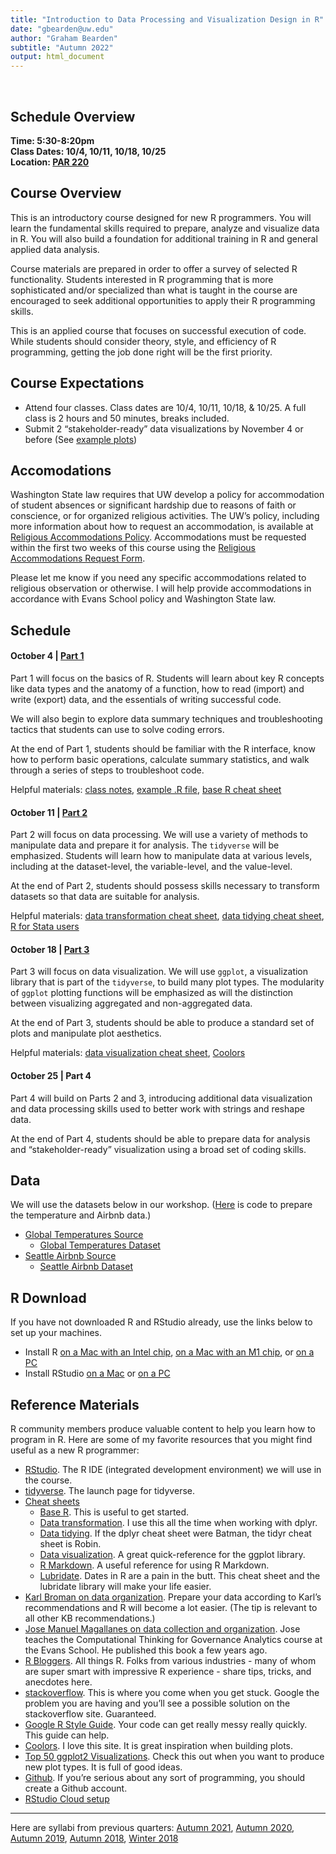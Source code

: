 ```yaml
---
title: "Introduction to Data Processing and Visualization Design in R"
date: "gbearden@uw.edu"
author: "Graham Bearden"
subtitle: "Autumn 2022"
output: html_document
---
```


<style type="text/css">

h1.title {
  font-size: 38px;
  color: Black;
  text-align: center;
}

h3.subtitle {
  font-size: 30px;
  color: Black;
  text-align: center;
}
h4.author { 
    font-size: 18px;
  color: Black;
  text-align: center;
}
h4.date { 
  font-size: 18px;
  color: Black;
  text-align: center;
}
</style> 

<br>

## Schedule Overview

**Time: 5:30-8:20pm**  
**Class Dates: 10/4, 10/11, 10/18, 10/25**  
**Location: [PAR 220](https://www.washington.edu/maps/#!/par)** 

## Course Overview

This is an introductory course designed for new R programmers. You will learn the fundamental skills required to prepare, analyze and visualize data in R. You will also build a foundation for additional training in R and general applied data analysis.

Course materials are prepared in order to offer a survey of selected R functionality. Students interested in R programming that is more sophisticated and/or specialized than what is taught in the course are encouraged to seek additional opportunities to apply their R programming skills.

This is an applied course that focuses on successful execution of code. While students should consider theory, style, and efficiency of R programming, getting the job done right will be the first priority. 

## Course Expectations

- Attend four classes. Class dates are 10/4, 10/11, 10/18, & 10/25. A full class is 2 hours and 50 minutes, breaks included.
- Submit 2 "stakeholder-ready" data visualizations by November 4 or before (See [example plots](https://github.com/gbearden/r_course_evans_school/blob/master/plots/))
 
## Accomodations

Washington State law requires that UW develop a policy for accommodation of student absences or significant hardship due to reasons of faith or conscience, or for organized religious activities. The UW’s policy, including more information about how to request an accommodation, is available at [Religious Accommodations Policy](https://registrar.washington.edu/staffandfaculty/religious-accommodations-policy/). Accommodations must be requested within the first two weeks of this course using the [Religious Accommodations Request Form](https://registrar.washington.edu/students/religious-accommodations-request/). 

Please let me know if you need any specific accommodations related to religious observation or otherwise. I will help provide accommodations in accordance with Evans School policy and Washington State law.

## Schedule

#### October 4 | [Part 1](https://gbearden.github.io/r_course_evans_school/slides/part_1/)

Part 1 will focus on the basics of R. Students will learn about key R concepts like data types and the anatomy of a function, how to read (import) and write (export) data, and the essentials of writing successful code.

We will also begin to explore data summary techniques and troubleshooting tactics that students can use to solve coding errors.

At the end of Part 1, students should be familiar with the R interface, know how to perform basic operations, calculate summary statistics, and walk through a series of steps to troubleshoot code.

Helpful materials: [class notes](https://github.com/gbearden/r_course_evans_school/blob/master/notes/part_1.Rmd), [example .R file](https://github.com/gbearden/r_course_evans_school/blob/master/notes/example_script.R), [base R cheat sheet](https://iqss.github.io/dss-workshops/R/Rintro/base-r-cheat-sheet.pdf)

#### October 11 | [Part 2](https://gbearden.github.io/r_course_evans_school/slides/part_2/)

Part 2 will focus on data processing. We will use a variety of methods to manipulate data and prepare it for analysis. The `tidyverse` will be emphasized. Students will learn how to manipulate data at various levels, including at the dataset-level, the variable-level, and the value-level.

At the end of Part 2, students should possess skills necessary to transform datasets so that data are suitable for analysis.

Helpful materials: [data transformation cheat sheet](https://github.com/rstudio/cheatsheets/blob/main/data-transformation.pdf), [data tidying cheat sheet](https://github.com/rstudio/cheatsheets/blob/main/tidyr.pdf), [R for Stata users](https://www.matthieugomez.com/statar/manipulate-data.html)

#### October 18 | [Part 3](https://gbearden.github.io/r_course_evans_school/slides/part_3/)

Part 3 will focus on data visualization. We will use `ggplot`, a visualization library that is part of the `tidyverse`, to build many plot types. The modularity of `ggplot` plotting functions will be emphasized as will the distinction between visualizing aggregated and non-aggregated data.

At the end of Part 3, students should be able to produce a standard set of plots and manipulate plot aesthetics.

Helpful materials: [data visualization cheat sheet](https://github.com/rstudio/cheatsheets/blob/master/data-visualization-2.1.pdf), [Coolors](https://coolors.co/)

#### October 25 | Part 4

Part 4 will build on Parts 2 and 3, introducing additional data visualization and data processing skills used to better work with strings and reshape data. 

At the end of Part 4, students should be able to prepare data for analysis and "stakeholder-ready" visualization using a broad set of coding skills.

## Data

We will use the datasets below in our workshop. ([Here](https://github.com/gbearden/r_course_evans_school/blob/master/data/process_course_data.r) is code to prepare the temperature and Airbnb data.)

* [Global Temperatures Source](https://www.kaggle.com/sohelranaccselab/global-climate-change)
  * [Global Temperatures Dataset](https://raw.githubusercontent.com/gbearden/r_course_evans_school/master/data/global_temperatures.csv)
* [Seattle Airbnb Source](https://www.kaggle.com/shanelev/seattle-airbnb-listings)  
  * [Seattle Airbnb Dataset](https://raw.githubusercontent.com/gbearden/r_course_evans_school/master/data/seattle_airbnb.csv)

## R Download

If you have not downloaded R and RStudio already, use the links below to set up your machines.

* Install R [on a Mac with an Intel chip](https://cran.r-project.org/bin/macosx/base/R-4.2.1.pkg), [on a Mac with an M1 chip](https://cran.r-project.org/bin/macosx/big-sur-arm64/base/R-4.2.1-arm64.pkg), or [on a PC](https://cran.r-project.org/bin/windows/base/R-4.2.1-win.exe)
* Install RStudio [on a Mac](https://download1.rstudio.org/desktop/macos/RStudio-2022.07.1-554.dmg) or [on a PC](https://download1.rstudio.org/desktop/windows/RStudio-2022.07.1-554.exe)

## Reference Materials

R community members produce valuable content to help you learn how to program in R. Here are some of my favorite resources that you might find useful as a new R programmer:

* [RStudio](https://www.rstudio.com/). The R IDE (integrated development environment) we will use in the course.
* [tidyverse](http://tidyverse.org/). The launch page for tidyverse.
* [Cheat sheets](https://www.rstudio.com/resources/cheatsheets/)
    + [Base R](https://iqss.github.io/dss-workshops/R/Rintro/base-r-cheat-sheet.pdf). This is useful to get started.
    + [Data transformation](https://github.com/rstudio/cheatsheets/blob/main/data-transformation.pdf). I use this all the time when working with dplyr.
    + [Data tidying](https://github.com/rstudio/cheatsheets/blob/main/tidyr.pdf). If the dplyr cheat sheet were Batman, the tidyr cheat sheet is Robin.
    + [Data visualization](https://github.com/rstudio/cheatsheets/blob/master/data-visualization-2.1.pdf). A great quick-reference for the ggplot library.
    + [R Markdown](https://www.rstudio.com/wp-content/uploads/2016/03/rmarkdown-cheatsheet-2.0.pdf). A useful reference for using R Markdown.
    + [Lubridate](https://github.com/rstudio/cheatsheets/blob/main/lubridate.pdf). Dates in R are a pain in the butt. This cheat sheet and the lubridate library will make your life easier.  
* [Karl Broman on data organization](http://kbroman.org/dataorg/). Prepare your data according to Karl's recommendations and R will become a lot easier. (The tip is relevant to all other KB recommendations.)
* [Jose Manuel Magallanes on data collection and organization](https://www.amazon.com/Introduction-Science-Social-Policy-Research/dp/1107540259/ref=sr_1_1?ie=UTF8&qid=1504135785&sr=8-1&keywords=jose+manuel+magallanes). Jose teaches the Computational Thinking for Governance Analytics course at the Evans School. He published this book a few years ago.
* [R Bloggers](https://www.r-bloggers.com/). All things R. Folks from various industries - many of whom are super smart with impressive R experience - share tips, tricks, and anecdotes here.
* [stackoverflow](https://stackoverflow.com/questions/tagged/r). This is where you come when you get stuck. Google the problem you are having and you'll see a possible solution on the stackoverflow site. Guaranteed.
* [Google R Style Guide](https://google.github.io/styleguide/Rguide.xml). Your code can get really messy really quickly. This guide can help.
* [Coolors](https://coolors.co/). I love this site. It is great inspiration when building plots.
* [Top 50 ggplot2 Visualizations](http://r-statistics.co/Top50-Ggplot2-Visualizations-MasterList-R-Code.html). Check this out when you want to produce new plot types. It is full of good ideas.
* [Github](https://github.com/). If you're serious about any sort of programming, you should create a Github account.
* [RStudio Cloud setup](https://github.com/gbearden/r_course_evans_school/blob/master/rcloud_setup.md)  
 
---
Here are syllabi from previous quarters: [Autumn 2021](https://github.com/gbearden/r_course_evans_school/blob/master/archive/syllabus_a21.md), [Autumn 2020](https://github.com/gbearden/r_course_evans_school/blob/master/archive/syllabus_a20.md), [Autumn 2019](https://github.com/gbearden/r_course_evans_school/blob/master/archive/syllabus_a19.md), [Autumn 2018](https://github.com/gbearden/r_course_evans_school/blob/master/archive/syllabus_a18.md), [Winter 2018](https://github.com/gbearden/r_course_evans_school/blob/master/archive/syllabus_w18.md)
